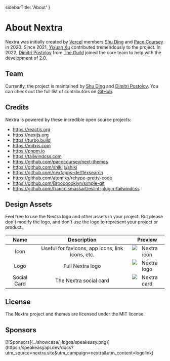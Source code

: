   sidebarTitle: 'About'
}

# About Nextra

Nextra was initially created by [Vercel](https://vercel.com) members
[Shu Ding](https://twitter.com/shuding_) and
[Paco Coursey](https://twitter.com/pacocoursey) in 2020. Since 2021,
[Yixuan Xu](https://twitter.com/yixuanxu94) contributed tremendously to the
project. In 2022, [Dimitri Postolov](https://twitter.com/dimaMachina_) from
[The Guild](https://the-guild.dev) joined the core team to help with the
development of 2.0.

## Team

Currently, the project is maintained by [Shu Ding](https://twitter.com/shuding_)
and [Dimitri Postolov](https://twitter.com/dimaMachina_). You can check out the
full list of contributors on
[GitHub](https://github.com/shuding/nextra/graphs/contributors).

## Credits

Nextra is powered by these incredible open source projects:

- https://reactjs.org
- https://nextjs.org
- https://turbo.build
- https://mdxjs.com
- https://pnpm.io
- https://tailwindcss.com
- https://github.com/pacocoursey/next-themes
- https://github.com/shikijs/shiki
- https://github.com/nextapps-de/flexsearch
- https://github.com/atomiks/rehype-pretty-code
- https://github.com/Brooooooklyn/simple-git
- https://github.com/francoismassart/eslint-plugin-tailwindcss

## Design Assets

Feel free to use the Nextra logo and other assets in your project. But please
don't modify the logo, and don't use the logo to represent your project or
product.

|    Name     |                   Description                    |                Preview                |
| :---------: | :----------------------------------------------: | :-----------------------------------: |
|    Icon     | Useful for favicons, app icons, link icons, etc. |     ![Nextra icon](/favicon.svg)      |
|    Logo     |                 Full Nextra logo                 |       ![Nextra logo](/logo.svg)       |
| Social Card |              The Nextra social card              | ![Nextra card](/opengraph-image.jpeg) |

## License

The Nextra project and themes are licensed under the MIT license.

## Sponsors

<div className="grid sm:grid-cols-2">
  [![Sponsors](../showcase/_logos/speakeasy.png)](https://speakeasyapi.dev/docs?utm_source=nextra.site&utm_campaign=nextra&utm_content=logolink)
</div>
